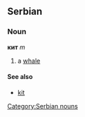 ==Serbian==
===Noun===
'''кит''' ''m''
#a [[whale]]
====See also====
*[[kit]]
[[Category:Serbian nouns]]